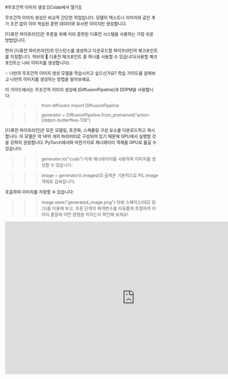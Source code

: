 <!--Copyright 2023 The HuggingFace Team. All rights reserved.

Licensed under the Apache License, Version 2.0 (the "License"); you may not use this file except in compliance with
the License. You may obtain a copy of the License at

http://www.apache.org/licenses/LICENSE-2.0

Unless required by applicable law or agreed to in writing, software distributed under the License is distributed on
an "AS IS" BASIS, WITHOUT WARRANTIES OR CONDITIONS OF ANY KIND, either express or implied. See the License for the
specific language governing permissions and limitations under the License.
-->

#무조건적 이미지 생성
[[Colab에서 열기]]

무조건적 이미지 생성은 비교적 간단한 작업입니다. 모델이 텍스트나 이미지와 같은 추가 조건 없이 이미 학습된 훈련 데이터와 유사한 이미지만 생성합니다.

[디퓨전 파이프라인]은 추론을 위해 미리 훈련된 디퓨전 시스템을 사용하는 가장 쉬운 방법입니다.

먼저 [디퓨전 파이프라인]의 인스턴스를 생성하고 다운로드할 파이프라인의 체크포인트를 지정합니다. 허브의 🧨 디퓨전 체크포인트 중 하나를 사용할 수 있습니다(사용할 체크포인트는 나비 이미지를 생성합니다).

<Tip>
💡 나만의 무조건적 이미지 생성 모델을 학습시키고 싶으신가요? 학습 가이드를 살펴보고 나만의 이미지를 생성하는 방법을 알아보세요.
</Tip>

이 가이드에서는 무조건적 이미지 생성에 [DiffusionPipeline]과 DDPM을 사용합니다:

>>> from diffusers import DiffusionPipeline

>>> generator = DiffusionPipeline.from_pretrained("anton-l/ddpm-butterflies-128")

[디퓨전 파이프라인]은 모든 모델링, 토큰화, 스케줄링 구성 요소를 다운로드하고 캐시합니다. 이 모델은 약 14억 개의 파라미터로 구성되어 있기 때문에 GPU에서 실행할 것을 강력히 권장합니다. PyTorch에서와 마찬가지로 제너레이터 객체를 GPU로 옮길 수 있습니다:

>>> generator.to("cuda")
이제 제너레이터를 사용하여 이미지를 생성할 수 있습니다:

>>> image = generator().images[0]
출력은 기본적으로 PIL.Image 객체로 감싸집니다.

호출하여 이미지를 저장할 수 있습니다:

>>> image.save("generated_image.png")
아래 스페이스(데모 링크)를 이용해 보고, 추론 단계의 매개변수를 자유롭게 조절하여 이미지 품질에 어떤 영향을 미치는지 확인해 보세요!

<iframe src="https://stevhliu-ddpm-butterflies-128.hf.space" frameborder="0" width="850" height="500"></iframe>


